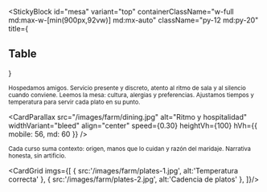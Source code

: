 
<StickyBlock
  id="mesa"
  variant="top"
  containerClassName="w-full md:max-w-[min(900px,92vw)] md:mx-auto"
  className="py-12 md:py-20"
  title={<Reveal preset="up"><h2 className="text-2xl md:text-4xl font-semibold">Table</h2></Reveal>}
>
  <Sub id="hospitalidad" preset="up">
    Hospedamos amigos. Servicio presente y discreto, atento al ritmo de sala y al silencio cuando conviene.
  </Sub>

  <Sub id="atencion" preset="left">
    Leemos la mesa: cultura, alergias y preferencias. Ajustamos tiempos y temperatura para servir cada plato en su punto.
  </Sub>

  <CardParallax
    src="/images/farm/dining.jpg"
    alt="Ritmo y hospitalidad"
    widthVariant="bleed"
    align="center"
    speed={0.30}
    heightVh={100}
    hVh={{ mobile: 56, md: 60 }}
  />

  <Sub id="narrativa" preset="fade">
    Cada curso suma contexto: origen, manos que lo cuidan y razón del maridaje. Narrativa honesta, sin artificio.
  </Sub>

  <CardGrid imgs={[
    { src:'/images/farm/plates-1.jpg', alt:'Temperatura correcta' },
    { src:'/images/farm/plates-2.jpg', alt:'Cadencia de platos' },
  ]}/>
</StickyBlock>
